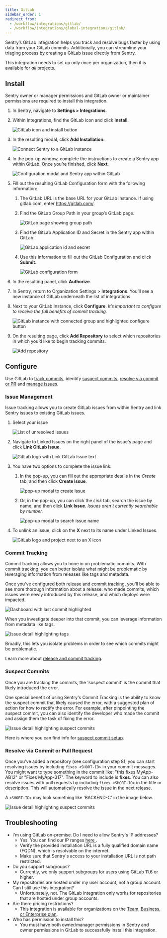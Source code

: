 ```yaml
---
title: GitLab
sidebar_order: 1
redirect_from:
  - /workflow/integrations/gitlab/
  - /workflow/integrations/global-integrations/gitlab/
---
```


Sentry’s GitLab integration helps you track and resolve bugs faster by using data from your GitLab commits. Additionally, you can streamline your triaging process by creating a GitLab issue directly from Sentry.

This integration needs to set up only once per organization, then it is available for _all_ projects.

## Install

<Note><markdown>

Sentry owner or manager permissions and GitLab owner or maintainer permissions are required to install this integration.

</markdown></Note>

1. In Sentry, navigate to **Settings > Integrations**.

1. Within Integrations, find the GitLab icon and click **Install**.

   ![GitLab icon and install button](integration-pg.png)

1. In the resulting modal, click **Add Installation**.

   ![Connect Sentry to a GitLab instance](add-installation.png)

1. In the pop-up window, complete the instructions to create a Sentry app within GitLab. Once you’re finished, click **Next**.

   ![Configuration modal and Sentry app within GitLab](configuration-modal.png)

1. Fill out the resulting GitLab Configuration form with the following information:

   1. The GitLab URL is the base URL for your GitLab instance. If using gitlab.com, enter https://gitlab.com/.

   2. Find the GitLab Group Path in your group’s GitLab page.

      ![GitLab page showing group path](gitlab-groups.png)

   3. Find the GitLab Application ID and Secret in the Sentry app within GitLab.

      ![GitLab application id and secret](gitlab-app-id.png)

   4. Use this information to fill out the GitLab Configuration and click **Submit**.

      ![GitLab configuration form](gitlab-configuration.png)

1. In the resulting panel, click **Authorize**.

1. In Sentry, return to Organization Settings > **Integrations**. You’ll see a new instance of GitLab underneath the list of integrations.

1. Next to your GitLab Instance, click **Configure**. _It’s important to configure to receive the full benefits of commit tracking._

   ![GitLab instance with connected group and highlighted configure button](configure-button.png)

1. On the resulting page, click **Add Repository** to select which repositories in which you’d like to begin tracking commits.

   ![Add repository](add-repo.png)

## Configure

Use GitLab to [track commits](#commit-tracking), identify [suspect commits](#suspect-commits), [resolve via commit or PR](#resolve-via-commit-or-pull-request) and [manage issues](#issue-management).

### Issue Management

Issue tracking allows you to create GitLab issues from within Sentry and link Sentry issues to existing GitLab issues.

1. Select your issue

   ![List of unresolved issues](sentry-unresolved-issues.png)

1. Navigate to Linked Issues on the right panel of the issue's page and click **Link GitLab Issue**.

   ![GitLab logo with Link GitLab Issue text](link-gitlab-issue.png)

1. You have two options to complete the issue link:

   1. In the pop-up, you can fill out the appropriate details in the _Create_ tab, and then click **Create Issue**.

      ![pop-up modal to create issue](gitlab-create-issue.png)

   1. Or, in the pop-up, you can click the _Link_ tab, search the issue by name, and then click **Link Issue**. _Issues aren't currently searchable by number._

      ![pop-up modal to search issue name](link-issue-by-name.png)

1. To unlink an issue, click on the **X** next to its name under Linked Issues.

   ![GitLab logo and project next to an X icon](unlink-issue.png)

### Commit Tracking

Commit tracking allows you to hone in on problematic commits. With commit tracking, you can better isolate what might be problematic by leveraging information from releases like tags and metadata.

Once you've configured both [release and commit tracking](/workflow/releases/), you'll be able to see more thorough information about a release: who made commits, which issues were newly introduced by this release, and which deploys were impacted.

![Dashboard with last commit highlighted](last-commit-in-releases.png)

When you investigate deeper into that commit, you can leverage information from metadata like tags.

![Issue detail highlighting tags](highlighting-tags.png)

Broadly, this lets you isolate problems in order to see which commits might be problematic.

Learn more about [release and commit tracking](/workflow/releases/).

### Suspect Commits

Once you are tracking the commits, the 'suspect commit' is the commit that likely introduced the error.

One special benefit of using Sentry's Commit Tracking is the ability to know the suspect commit that likely caused the error, with a suggested plan of action for how to rectify the error. For example, after pinpointing the suspect commit, you can also identify the developer who made the commit and assign them the task of fixing the error.

![Issue detail highlighting suspect commits](highlighting-suspect-commits.png)

Here is where you can find info for [suspect commit setup](/workflow/releases/#link-repository).

### Resolve via Commit or Pull Request

Once you've added a repository (see configuration step 8), you can start resolving issues by including `fixes <SHORT-ID>` in your commit messages. You might want to type something in the commit like: "this fixes MyApp-AB12" or "Fixes MyApp-317". The keyword to include is **fixes**. You can also resolve issues with pull requests by including `fixes <SHORT-ID>` in the title or description. This will automatically resolve the issue in the next release.

A `<SHORT-ID>` may look something like 'BACKEND-C' in the image below.

![Issue detail highlighting suspect commits](short-id.png)

## Troubleshooting

- I'm using GitLab on-premise. Do I need to allow Sentry's IP addresses?
  - Yes. You can find our IP ranges [ here ](/meta/ip-ranges/).
  - Verify the provided installation URL is a fully qualified domain name (FQDN), which is resolvable on the internet.
  - Make sure that Sentry's access to your installation URL is not path restricted.
- Do you support subgroups?
  - Currently, we only support subgroups for users using GitLab 11.6 or higher.
- My repositories are hosted under my user account, not a group account. Can I still use this integration?
  - Unfortunately, not. The GitLab integration only works for repositories that are hosted under group accounts.
- Are there pricing restrictions?
  - This integration is available for organizations on the [Team, Business, or Enterprise plan](https://sentry.io/pricing/).
- Who has permission to install this?
  - You must have both owner/manager permissions in Sentry and owner permissions in GitLab to successfully install this integration.
